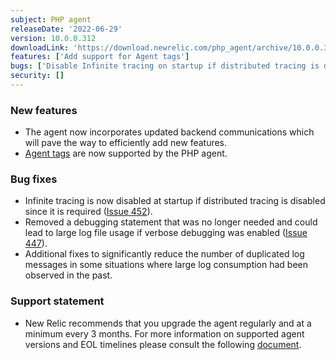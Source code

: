 ```yaml
---
subject: PHP agent
releaseDate: '2022-06-29'
version: 10.0.0.312
downloadLink: 'https://download.newrelic.com/php_agent/archive/10.0.0.312'
features: ['Add support for Agent tags']
bugs: ['Disable Infinite tracing on startup if distributed tracing is disabled', 'Remove a debug statement causing excessive log file messages', 'Significant reduction of duplicate log messages']
security: []
---
```


### New features ###
* The agent now incorporates updated backend communications which will pave the way to efficiently add new features.
* [Agent tags](/docs/new-relic-solutions/new-relic-one/core-concepts/use-tags-help-organize-find-your-data/) are now supported by the PHP agent.

### Bug fixes ###
* Infinite tracing is now disabled at startup if distributed tracing is disabled since it is required ([Issue 452](https://github.com/newrelic/newrelic-php-agent/issues/452)).
* Removed a debugging statement that was no longer needed and could lead to large log file usage if verbose debugging was enabled ([Issue 447](https://github.com/newrelic/newrelic-php-agent/issues/447)).
* Additional fixes to significantly reduce the number of duplicated log messages in some situations where large log consumption had been observed in the past.

### Support statement ###
* New Relic recommends that you upgrade the agent regularly and at a minimum every 3 months. For more information on supported agent versions and EOL timelines please consult the following [document](https://docs.newrelic.com/docs/apm/agents/php-agent/getting-started/php-agent-eol-policy/).

